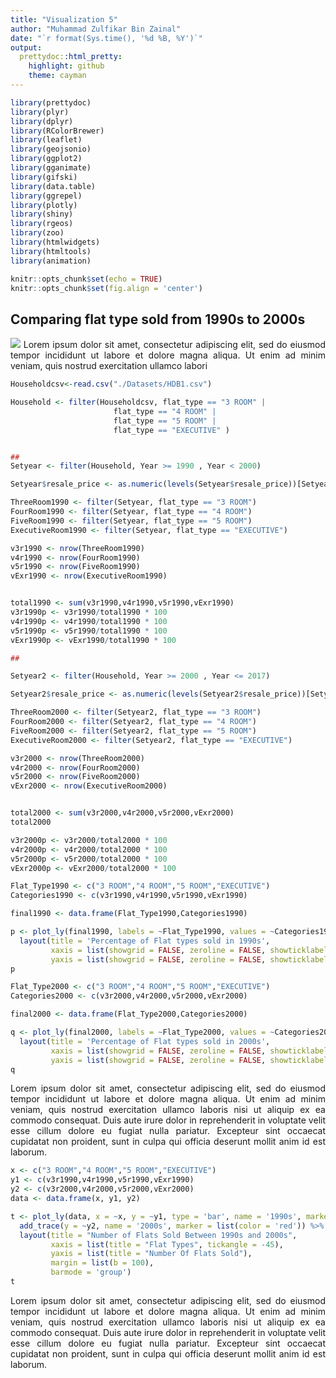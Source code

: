 ```yaml
---
title: "Visualization 5"
author: "Muhammad Zulfikar Bin Zainal"
date: "`r format(Sys.time(), '%d %B, %Y')`"
output:
  prettydoc::html_pretty:
    highlight: github
    theme: cayman
---
```


```r
library(prettydoc)
library(plyr)
library(dplyr)
library(RColorBrewer)
library(leaflet)
library(geojsonio)
library(ggplot2)
library(gganimate)
library(gifski)
library(data.table)
library(ggrepel)
library(plotly)
library(shiny)
library(rgeos)
library(zoo)
library(htmlwidgets)
library(htmltools)
library(animation)
```


```r
knitr::opts_chunk$set(echo = TRUE)
knitr::opts_chunk$set(fig.align = 'center')
```

 
## Comparing flat type sold from 1990s to 2000s

<style>
body {
text-align: justify}
</style>

<style>
.html-widget {
    margin: auto;
}
</style>

![](Images/2T2J0398.jpg)
Lorem ipsum dolor sit amet, consectetur adipiscing elit, sed do eiusmod tempor incididunt ut labore et dolore magna aliqua. Ut enim ad minim veniam, quis nostrud exercitation ullamco labori


```r


Householdcsv<-read.csv("./Datasets/HDB1.csv")

Household <- filter(Householdcsv, flat_type == "3 ROOM" |
                       flat_type == "4 ROOM" | 
                       flat_type == "5 ROOM" | 
                       flat_type == "EXECUTIVE" )


##
Setyear <- filter(Household, Year >= 1990 , Year < 2000)

Setyear$resale_price <- as.numeric(levels(Setyear$resale_price))[Setyear$resale_price]

ThreeRoom1990 <- filter(Setyear, flat_type == "3 ROOM")
FourRoom1990 <- filter(Setyear, flat_type == "4 ROOM")
FiveRoom1990 <- filter(Setyear, flat_type == "5 ROOM")
ExecutiveRoom1990 <- filter(Setyear, flat_type == "EXECUTIVE")

v3r1990 <- nrow(ThreeRoom1990)
v4r1990 <- nrow(FourRoom1990)
v5r1990 <- nrow(FiveRoom1990)
vExr1990 <- nrow(ExecutiveRoom1990)


total1990 <- sum(v3r1990,v4r1990,v5r1990,vExr1990)
v3r1990p <- v3r1990/total1990 * 100
v4r1990p <- v4r1990/total1990 * 100
v5r1990p <- v5r1990/total1990 * 100
vExr1990p <- vExr1990/total1990 * 100

##

Setyear2 <- filter(Household, Year >= 2000 , Year <= 2017)

Setyear2$resale_price <- as.numeric(levels(Setyear2$resale_price))[Setyear2$resale_price]

ThreeRoom2000 <- filter(Setyear2, flat_type == "3 ROOM")
FourRoom2000 <- filter(Setyear2, flat_type == "4 ROOM")
FiveRoom2000 <- filter(Setyear2, flat_type == "5 ROOM")
ExecutiveRoom2000 <- filter(Setyear2, flat_type == "EXECUTIVE")

v3r2000 <- nrow(ThreeRoom2000)
v4r2000 <- nrow(FourRoom2000)
v5r2000 <- nrow(FiveRoom2000)
vExr2000 <- nrow(ExecutiveRoom2000)


total2000 <- sum(v3r2000,v4r2000,v5r2000,vExr2000)
total2000

v3r2000p <- v3r2000/total2000 * 100
v4r2000p <- v4r2000/total2000 * 100
v5r2000p <- v5r2000/total2000 * 100
vExr2000p <- vExr2000/total2000 * 100
```

```r
Flat_Type1990 <- c("3 ROOM","4 ROOM","5 ROOM","EXECUTIVE")
Categories1990 <- c(v3r1990,v4r1990,v5r1990,vExr1990)

final1990 <- data.frame(Flat_Type1990,Categories1990)

p <- plot_ly(final1990, labels = ~Flat_Type1990, values = ~Categories1990, type = 'pie') %>%
  layout(title = 'Percentage of Flat types sold in 1990s',
         xaxis = list(showgrid = FALSE, zeroline = FALSE, showticklabels = FALSE),
         yaxis = list(showgrid = FALSE, zeroline = FALSE, showticklabels = FALSE))
p

Flat_Type2000 <- c("3 ROOM","4 ROOM","5 ROOM","EXECUTIVE")
Categories2000 <- c(v3r2000,v4r2000,v5r2000,vExr2000)

final2000 <- data.frame(Flat_Type2000,Categories2000)

q <- plot_ly(final2000, labels = ~Flat_Type2000, values = ~Categories2000, type = 'pie') %>%
  layout(title = 'Percentage of Flat types sold in 2000s',
         xaxis = list(showgrid = FALSE, zeroline = FALSE, showticklabels = FALSE),
         yaxis = list(showgrid = FALSE, zeroline = FALSE, showticklabels = FALSE))
q
```

Lorem ipsum dolor sit amet, consectetur adipiscing elit, sed do eiusmod tempor incididunt ut labore et dolore magna aliqua. Ut enim ad minim veniam, quis nostrud exercitation ullamco laboris nisi ut aliquip ex ea commodo consequat. Duis aute irure dolor in reprehenderit in voluptate velit esse cillum dolore eu fugiat nulla pariatur. Excepteur sint occaecat cupidatat non proident, sunt in culpa qui officia deserunt mollit anim id est laborum.

```r
x <- c("3 ROOM","4 ROOM","5 ROOM","EXECUTIVE")
y1 <- c(v3r1990,v4r1990,v5r1990,vExr1990)
y2 <- c(v3r2000,v4r2000,v5r2000,vExr2000)
data <- data.frame(x, y1, y2)

t <- plot_ly(data, x = ~x, y = ~y1, type = 'bar', name = '1990s', marker = list(color = 'dark green')) %>%
  add_trace(y = ~y2, name = '2000s', marker = list(color = 'red')) %>%
  layout(title = "Number of Flats Sold Between 1990s and 2000s",
         xaxis = list(title = "Flat Types", tickangle = -45),
         yaxis = list(title = "Number Of Flats Sold"),
         margin = list(b = 100),
         barmode = 'group')
t
```
Lorem ipsum dolor sit amet, consectetur adipiscing elit, sed do eiusmod tempor incididunt ut labore et dolore magna aliqua. Ut enim ad minim veniam, quis nostrud exercitation ullamco laboris nisi ut aliquip ex ea commodo consequat. Duis aute irure dolor in reprehenderit in voluptate velit esse cillum dolore eu fugiat nulla pariatur. Excepteur sint occaecat cupidatat non proident, sunt in culpa qui officia deserunt mollit anim id est laborum.
